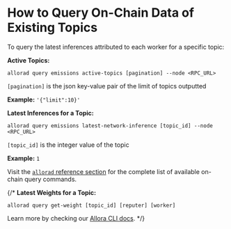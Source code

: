 # How to Query On-Chain Data of Existing Topics

To query the latest inferences attributed to each worker for a specific topic:

**Active Topics:**

```
allorad query emissions active-topics [pagination] --node <RPC_URL>
```

`[pagination]` is the json key-value pair of the limit of topics outputted

**Example:** `'{"limit":10}'`

**Latest Inferences for a Topic:**

```
allorad query emissions latest-network-inference [topic_id] --node <RPC_URL>
```

`[topic_id]` is the integer value of the topic

**Example:** `1`

Visit the [`allorad` reference section](/devs/reference/allorad#query-functions) for the complete list of available on-chain query commands.

{/* **Latest Weights for a Topic:**

```
allorad query get-weight [topic_id] [reputer] [worker]
```

Learn more by checking our [Allora CLI docs](../learn/cli). */}